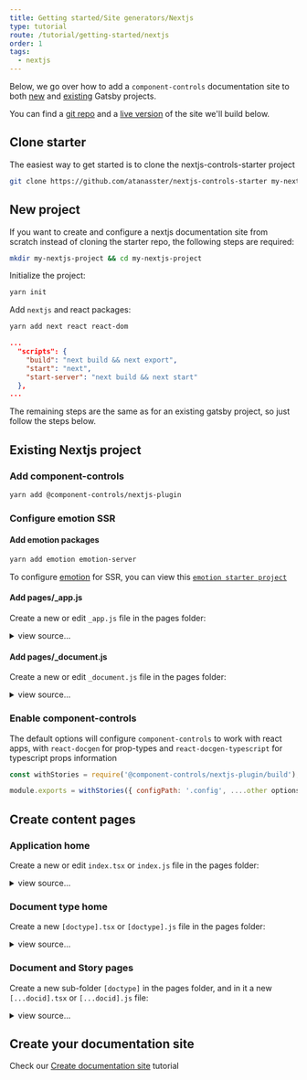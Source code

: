 ```yaml
---
title: Getting started/Site generators/Nextjs
type: tutorial
route: /tutorial/getting-started/nextjs
order: 1
tags:
  - nextjs
---
```


Below, we go over how to add a `component-controls` documentation site to both [new](#new-project) and [existing](#existing-nextjs-project) Gatsby projects.

You can find a [git repo](https://github.com/atanasster/nextjs-controls-starter) and a [live version](https://nextjs-controls-starter.netlify.app/) of the site we'll build below.

## Clone starter

The easiest way to get started is to clone the nextjs-controls-starter project

```sh
git clone https://github.com/atanasster/nextjs-controls-starter my-nextjs-project
```


## New project

If you want to create and configure a nextjs documentation site from scratch instead of cloning the starter repo, the following steps are required:

```sh
mkdir my-nextjs-project && cd my-nextjs-project
```

Initialize the project:

```sh
yarn init
```

Add `nextjs` and react packages:

```sh
yarn add next react react-dom
```

```json:title=package.json
...
  "scripts": {
    "build": "next build && next export",
    "start": "next",
    "start-server": "next build && next start"
  },
...
```

The remaining steps are the same as for an existing gatsby project, so just follow the steps below.


## Existing Nextjs project

### Add component-controls

```sh
yarn add @component-controls/nextjs-plugin
```

### Configure emotion SSR

#### Add emotion packages

```sh
yarn add emotion emotion-server
```


To configure [emotion](https://emotion.sh/docs/introduction) for SSR, you can view this [`emotion starter project`](https://github.com/vercel/next.js/tree/canary/examples/with-emotion/pages)

#### Add pages/_app.js

Create a new or edit `_app.js` file in the pages folder:

<details>
  <summary>view source...</summary>

```js:title=pages/_app.js
import React from 'react';
import NextApp from 'next/app';
import { CacheProvider } from '@emotion/core';

// Use only { cache } from 'emotion'. Don't use { css }.
import { cache } from 'emotion';

export default class App extends NextApp {
  render() {
    const { Component, pageProps } = this.props;
    return (
      <CacheProvider value={cache}>
        <Component {...pageProps} />
      </CacheProvider>
    );
  }
}
```

</details>

#### Add pages/_document.js

Create a new or edit `_document.js` file in the pages folder:

<details>
  <summary>view source...</summary>

```js:title=pages/_document.js
import React from 'react';
import Document, { Head, Main, NextScript } from 'next/document';
import { extractCritical } from 'emotion-server';

export default class MyDocument extends Document {
  static async getInitialProps(ctx) {
    const initialProps = await Document.getInitialProps(ctx);
    const styles = extractCritical(initialProps.html);
    return {
      ...initialProps,
      styles: (
        <>
          {initialProps.styles}
          <style
            data-emotion-css={styles.ids.join(' ')}
            dangerouslySetInnerHTML={{ __html: styles.css }}
          />
        </>
      ),
    };
  }

  render() {
    return (
      <html>
        <Head />
        <body>
          <Main />
          <NextScript />
        </body>
      </html>
    );
  }
}
```
</details>


### Enable component-controls

The default options will configure `component-controls` to work with react apps,  with `react-docgen` for prop-types and `react-docgen-typescript` for typescript props information

```js:title=next.config.js
const withStories = require('@component-controls/nextjs-plugin/build');

module.exports = withStories({ configPath: '.config', ....other options });
```

## Create content pages

### Application home

Create a new or edit `index.tsx` or `index.js` file in the pages folder:

<details>
  <summary>view source...</summary>

```jsx:title=pages/index.tsx
import React, { FC } from 'react';
import { GetStaticProps } from 'next';
import { DocType, defDocType } from '@component-controls/core';
import { DocPage } from '@component-controls/app';
import { Layout, store, getIndexPage } from '@component-controls/nextjs-plugin';

interface PageListProps {
  type: DocType;
  docId?: string;
}

const HomePage: FC<PageListProps> = ({ type = defDocType, docId }) => {
  return (
    <Layout docId={docId}>
      <DocPage type={type} />
    </Layout>
  );
};

export const getStaticProps: GetStaticProps = async () => {
  const homePage = getIndexPage(store);
  const { docId = null, type = null } = homePage;
  return { props: { docId, type } };
};

export default HomePage;
```

</details>

### Document type home

Create a new `[doctype].tsx` or `[doctype].js` file in the pages folder:

<details>
  <summary>view source...</summary>

```jsx:title=pages/[doctype].tsx
import React, { FC } from 'react';
import { GetStaticProps, GetStaticPaths } from 'next';
import { DocType, defDocType } from '@component-controls/core';
import { DocumentHomePage } from '@component-controls/app';
import {
  Layout,
  store,
  getHomePagesPaths,
  getDocHomePage,
} from '@component-controls/nextjs-plugin';

interface PageListProps {
  type: DocType;
  docId?: string;
  storyId?: string;
}

const DocHomeTemplate: FC<PageListProps> = ({
  type = defDocType,
  docId,
  storyId,
}) => {
  return (
    <Layout docId={docId} storyId={storyId}>
      <DocumentHomePage type={type} />
    </Layout>
  );
};

export const getStaticPaths: GetStaticPaths = async () => {
  return { paths: getHomePagesPaths(store), fallback: false };
};

export const getStaticProps: GetStaticProps = async ({ params }) => {
  const { doctype: basepath } = params as { doctype: string };
  const page = getDocHomePage(store, basepath);
  const { type = null, docId = null, storyId = null } = page || {};
  return { props: { docId, storyId, type } };
};

export default DocHomeTemplate;
```
</details>

### Document and Story pages

Create a new sub-folder `[doctype]` in the pages folder, and in it a new `[...docid].tsx` or `[...docid].js` file:

<details>
  <summary>view source...</summary>

```jsx:title=pages/[doctype]/[...docid].tsx
import React, { FC } from 'react';
import { GetStaticProps, GetStaticPaths } from 'next';
import { DocPage } from '@component-controls/app';
import { DocType } from '@component-controls/core';
import {
  Layout,
  store,
  getDocPagesPaths,
  getDocPage,
} from '@component-controls/nextjs-plugin';

interface DocPageProps {
  docId?: string;
  storyId?: string;
  type: DocType;
  activeTab?: string;
  category?: string;
}

const DocPageTemplate: FC<DocPageProps> = ({
  docId,
  storyId,
  type,
  category,
}) => {
  return (
    <Layout docId={docId} storyId={storyId}>
      <DocPage type={type} category={category} />
    </Layout>
  );
};

export const getStaticPaths: GetStaticPaths = async () => {
  return { paths: getDocPagesPaths(store), fallback: false };
};

export const getStaticProps: GetStaticProps = async ({ params }) => {
  const { doctype, docid } = params as { doctype: string; docid: string[] };
  const page = getDocPage(store, doctype, docid);
  const {
    type = null,
    docId = null,
    storyId = null,
    category = null,
    activeTab = null,
  } = page || {};
  return { props: { docId, type, storyId, category, activeTab } };
};

export default DocPageTemplate;
```
</details>

## Create your documentation site

Check our [Create documentation site](/tutorial/getting-started/documentation-site) tutorial